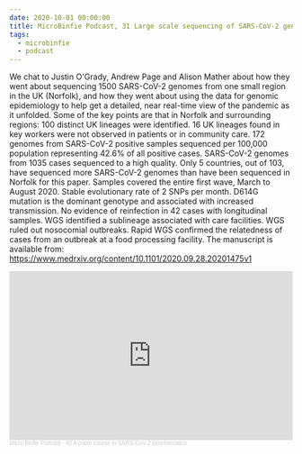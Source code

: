 ```yaml
---
date: 2020-10-01 00:00:00
title: MicroBinfie Podcast, 31 Large scale sequencing of SARS-CoV-2 genomes from one region
tags:
  - microbinfie
  - podcast
---
```

We chat to Justin O'Grady, Andrew Page and Alison Mather about how
they went about sequencing 1500 SARS-CoV-2 genomes from one small
region in the UK (Norfolk), and how they went about using the data for
genomic epidemiology to help get a detailed, near real-time view of
the pandemic as it unfolded.  Some of the key points are that in
Norfolk and surrounding regions:  100 distinct UK lineages were
identified. 16 UK lineages found in key workers were not observed in
patients or in community care.  172 genomes from SARS-CoV-2 positive
samples sequenced per 100,000 population representing 42.6% of all
positive cases. SARS-CoV-2 genomes from 1035 cases sequenced to a high
quality. Only 5 countries, out of 103, have sequenced more SARS-CoV-2
genomes than have been sequenced in Norfolk for this paper. Samples
covered the entire first wave, March to August 2020. Stable
evolutionary rate of 2 SNPs per month. D614G mutation is the dominant
genotype and associated with increased transmission. No evidence of
reinfection in 42 cases with longitudinal samples. WGS identified a
sublineage associated with care facilities. WGS ruled out nosocomial
outbreaks.  Rapid WGS confirmed the relatedness of cases from an
outbreak at a food processing facility.  The manuscript is available
from: https://www.medrxiv.org/content/10.1101/2020.09.28.20201475v1

<iframe width="100%" height="300" scrolling="no" frameborder="no" allow="autoplay" src="https://w.soundcloud.com/player/?url=https%3A//api.soundcloud.com/tracks/901142494&color=%23ff5500&auto_play=false&hide_related=false&show_comments=true&show_user=true&show_reposts=false&show_teaser=true&visual=true"></iframe><div style="font-size: 10px; color: #cccccc;line-break: anywhere;word-break: normal;overflow: hidden;white-space: nowrap;text-overflow: ellipsis; font-family: Interstate,Lucida Grande,Lucida Sans Unicode,Lucida Sans,Garuda,Verdana,Tahoma,sans-serif;font-weight: 100;"><a href="https://soundcloud.com/microbinfie" title="Micro Binfie Podcast" target="_blank" style="color: #cccccc; text-decoration: none;">Micro Binfie Podcast</a> · <a href="https://soundcloud.com/microbinfie/40-a-crash-course-in-sars-cov-2-bioinformatics" title="31 Large scale sequencing of SARS-CoV-2 genomes from one region" target="_blank" style="color: #cccccc; text-decoration: none;">40 A crash course in SARS-CoV-2 bioinformatics</a></div>
